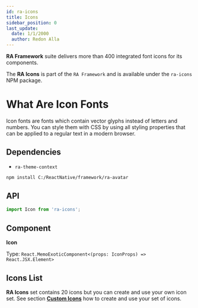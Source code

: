 ```yaml
---
id: ra-icons
title: Icons
sidebar_position: 0
last_update:
  date: 1/1/2000
  author: Redon Alla
---
```


**RA Framework** suite delivers more than 400 integrated font icons for its components.

The **RA Icons** is part of the `RA Framework` and is available under the `ra-icons` NPM package.

# What Are Icon Fonts
Icon fonts are fonts which contain vector glyphs instead of letters and numbers. You can style them with CSS by using all styling properties that can be applied to a regular text in a modern browser.


## Dependencies
- `ra-theme-context`


<Installation title="RA Icons" />

```bash npm2yarn
npm install C:/ReactNative/framework/ra-avatar
```

## API

```jsx
import Icon from 'ra-icons';
```

## Component

**Icon**

Type: `React.MemoExoticComponent<(props: IconProps) => React.JSX.Element>`

## Icons List

**RA Icons** set contains 20 icons but you can create and use your own icon set. See section [**Custom Icons**](https://docs.expo.dev/archive/classic-updates/preloading-and-caching-assets/#pre-loading-and-caching-assets) how to create and use your set of icons.



<IconsList />